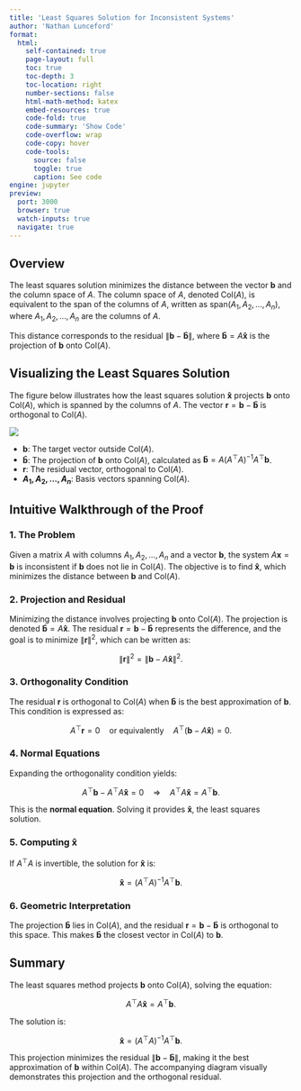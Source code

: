 ```yaml
---
title: 'Least Squares Solution for Inconsistent Systems'
author: 'Nathan Lunceford'
format:
  html:
    self-contained: true
    page-layout: full
    toc: true
    toc-depth: 3
    toc-location: right
    number-sections: false
    html-math-method: katex
    embed-resources: true
    code-fold: true
    code-summary: 'Show Code'
    code-overflow: wrap
    code-copy: hover
    code-tools:
      source: false
      toggle: true
      caption: See code
engine: jupyter
preview:
  port: 3000
  browser: true
  watch-inputs: true
  navigate: true
---
```


## Overview

The least squares solution minimizes the distance between the vector $\mathbf{b}$ and the column space of $A$. The column space of $A$, denoted $\mathrm{Col}(A)$, is equivalent to the span of the columns of $A$, written as $\mathrm{span}(A_1, A_2, \dots, A_n)$, where $A_1, A_2, \dots, A_n$ are the columns of $A$.

This distance corresponds to the residual $\|\mathbf{b} - \mathbf{\hat{b}}\|$, where $\mathbf{\hat{b}} = A\mathbf{\hat{x}}$ is the projection of $\mathbf{b}$ onto $\mathrm{Col}(A)$.

## Visualizing the Least Squares Solution

The figure below illustrates how the least squares solution $\mathbf{\hat{x}}$ projects $\mathbf{b}$ onto $\mathrm{Col}(A)$, which is spanned by the columns of $A$. The vector $\mathbf{r} = \mathbf{b} - \mathbf{\hat{b}}$ is orthogonal to $\mathrm{Col}(A)$.

![](least-squares.jpg)

- **$\mathbf{b}$**: The target vector outside $\mathrm{Col}(A)$.
- **$\mathbf{\hat{b}}$**: The projection of $\mathbf{b}$ onto $\mathrm{Col}(A)$, calculated as $\mathbf{\hat{b}} = A(A^\top A)^{-1}A^\top \mathbf{b}$.
- **$\mathbf{r}$**: The residual vector, orthogonal to $\mathrm{Col}(A)$.
- **$A_1, A_2, \dots, A_n$**: Basis vectors spanning $\mathrm{Col}(A)$.

## Intuitive Walkthrough of the Proof

### 1. **The Problem**

Given a matrix $A$ with columns $A_1, A_2, \dots, A_n$ and a vector $\mathbf{b}$, the system $A\mathbf{x} = \mathbf{b}$ is inconsistent if $\mathbf{b}$ does not lie in $\mathrm{Col}(A)$. The objective is to find $\mathbf{\hat{x}}$, which minimizes the distance between $\mathbf{b}$ and $\mathrm{Col}(A)$.

### 2. **Projection and Residual**

Minimizing the distance involves projecting $\mathbf{b}$ onto $\mathrm{Col}(A)$. The projection is denoted $\mathbf{\hat{b}} = A\mathbf{\hat{x}}$. The residual $\mathbf{r} = \mathbf{b} - \mathbf{\hat{b}}$ represents the difference, and the goal is to minimize $\|\mathbf{r}\|^2$, which can be written as:

$$
\|\mathbf{r}\|^2 = \|\mathbf{b} - A\mathbf{\hat{x}}\|^2.
$$

### 3. **Orthogonality Condition**

The residual $\mathbf{r}$ is orthogonal to $\mathrm{Col}(A)$ when $\mathbf{\hat{b}}$ is the best approximation of $\mathbf{b}$. This condition is expressed as:

$$
A^\top \mathbf{r} = 0 \quad \text{or equivalently} \quad A^\top (\mathbf{b} - A\mathbf{\hat{x}}) = 0.
$$

### 4. **Normal Equations**

Expanding the orthogonality condition yields:

$$
A^\top \mathbf{b} - A^\top A\mathbf{\hat{x}} = 0 \quad \Rightarrow \quad A^\top A\mathbf{\hat{x}} = A^\top \mathbf{b}.
$$

This is the **normal equation**. Solving it provides $\mathbf{\hat{x}}$, the least squares solution.

### 5. **Computing $\mathbf{\hat{x}}$**

If $A^\top A$ is invertible, the solution for $\mathbf{\hat{x}}$ is:

$$
\mathbf{\hat{x}} = (A^\top A)^{-1}A^\top \mathbf{b}.
$$

### 6. **Geometric Interpretation**

The projection $\mathbf{\hat{b}}$ lies in $\mathrm{Col}(A)$, and the residual $\mathbf{r} = \mathbf{b} - \mathbf{\hat{b}}$ is orthogonal to this space. This makes $\mathbf{\hat{b}}$ the closest vector in $\mathrm{Col}(A)$ to $\mathbf{b}$.

## Summary

The least squares method projects $\mathbf{b}$ onto $\mathrm{Col}(A)$, solving the equation:

$$
A^\top A\mathbf{\hat{x}} = A^\top \mathbf{b}.
$$

The solution is:

$$
\mathbf{\hat{x}} = (A^\top A)^{-1}A^\top \mathbf{b}.
$$

This projection minimizes the residual $\|\mathbf{b} - \mathbf{\hat{b}}\|$, making it the best approximation of $\mathbf{b}$ within $\mathrm{Col}(A)$. The accompanying diagram visually demonstrates this projection and the orthogonal residual.
